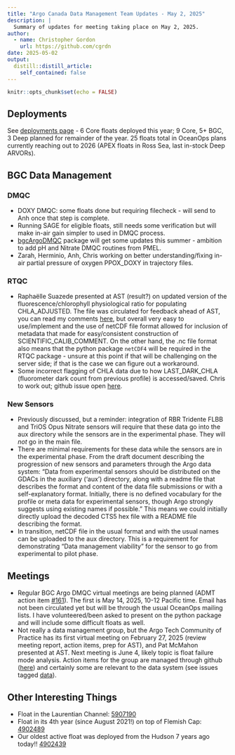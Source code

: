 ```yaml
---
title: "Argo Canada Data Management Team Updates - May 2, 2025"
description: |
  Summary of updates for meeting taking place on May 2, 2025.
author:
  - name: Christopher Gordon
    url: https://github.com/cgrdn
date: 2025-05-02
output:
  distill::distill_article:
    self_contained: false
---
```



```r
knitr::opts_chunk$set(echo = FALSE)
```

## Deployments

See [deployments page](https://argocanada.github.io/blog/deployment.html) - 6 Core floats deployed this year; 9 Core, 5+ BGC, 3 Deep planned for remainder of the year. 25 floats total in OceanOps plans currently reaching out to 2026 (APEX floats in Ross Sea, last in-stock Deep ARVORs).

## BGC Data Management

### DMQC

- DOXY DMQC: some floats done but requiring filecheck - will send to Anh once that step is complete.
- Running SAGE for eligible floats, still needs some verification but will make in-air gain simpler to used in DMQC process.
- [bgcArgoDMQC](https://github.com/ArgoCanada/bgcArgoDMQC) package will get some updates this summer - ambition to add pH and Nitrate DMQC routines from PMEL.
- Zarah, Herminio, Anh, Chris working on better understanding/fixing in-air partial pressure of oxygen PPOX_DOXY in trajectory files.

### RTQC

- Raphaëlle Suazede presented at AST (result?) on updated version of the fluorescence/chlorophyll physiological ratio for populating CHLA_ADJUSTED. The file was circulated for feedback ahead of AST, you can read my comments [here](https://github.com/OneArgo/ADMT/issues/58), but overall very easy to use/implement and the use of netCDF file format allowed for inclusion of metadata that made for easy/consistent construction of SCIENTIFIC_CALIB_COMMENT. On the other hand, the .nc file format also means that the python package `netCDF4` will be required in the RTQC package - unsure at this point if that will be challenging on the server side; if that is the case we can figure out a workaround.
- Some incorrect flagging of CHLA data due to how LAST_DARK_CHLA (fluorometer dark count from previous profile) is accessed/saved. Chris to work out; github issue open [here](https://github.com/ArgoCanada/medsrtqc/issues/48).

### New Sensors

- Previously discussed, but a reminder: integration of RBR Tridente FLBB and TriOS Opus Nitrate sensors will require that these data go into the aux directory while the sensors are in the experimental phase. They will _not_ go in the main file. 
- There are minimal requirements for these data while the sensors are in the experimental phase. From the draft document describing the progression of new sensors and parameters through the Argo data system: "Data from experimental sensors should be distributed on the GDACs in the auxiliary (‘aux’) directory, along with a readme file that describes the format and content of the data file submissions or with a self-explanatory format.  Initially, there is no defined vocabulary for the profile or meta data for experimental sensors, though Argo strongly suggests using existing names if possible." This means we could initially directly upload the decoded CTS5 hex file with a README file describing the format.
- In transition, netCDF file in the usual format and with the usual names can be uploaded to the aux directory. This is a requirement for demonstrating "Data management viability" for the sensor to go from experimental to pilot phase.

## Meetings

- Regular BGC Argo DMQC virtual meetings are being planned (ADMT action item [#161](https://github.com/OneArgo/ADMT/issues/161)). The first is May 14, 2025, 10-12 Pacific time. Email has not been circulated yet but will be through the usual OceanOps mailing lists. I have volunteered/been asked to present on the python package and will include some difficult floats as well.
- Not really a data management group, but the Argo Tech Community of Practice has its first virtual meeting on February 27, 2025 (review meeting report, action items, prep for AST), and Pat McMahon presented at AST. Next meeting is June 4, likely topic is float failure mode analysis. Action items for the group are managed through github ([here](https://github.com/OneArgo/ArgoTechCoP/issues)) and certainly some are relevant to the data system (see issues tagged [data](https://github.com/OneArgo/ArgoTechCoP/issues?q=is%3Aissue%20state%3Aopen%20label%3Adata)).

## Other Interesting Things

- Float in the Laurentian Channel: [5907190](https://fleetmonitoring.euro-argo.eu/float/5907190)
- Float in its 4th year (since August 2021!) on top of Flemish Cap: [4902489](https://fleetmonitoring.euro-argo.eu/float/4902489)
- Our oldest active float was deployed from the Hudson 7 years ago today!! [4902439](https://fleetmonitoring.euro-argo.eu/float/4902439)
